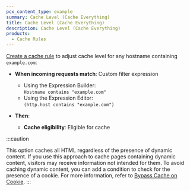 ```yaml
---
pcx_content_type: example
summary: Cache Level (Cache Everything)
title: Cache Level (Cache Everything)
description: Cache Level (Cache Everything)
products:
  - Cache Rules
---
```



<Render file="page-rules-migration" />

[Create a cache rule](/cache/how-to/cache-rules/create-dashboard/) to adjust cache level for any hostname containing `example.com`:

<Example>

* **When incoming requests match**: Custom filter expression
  * Using the Expression Builder:<br/>
    `Hostname contains "example.com"`
  * Using the Expression Editor:<br/>
    `(http.host contains "example.com")`

* **Then**:
  * **Cache eligibility**: Eligible for cache

</Example>

:::caution

This option caches all HTML regardless of the presence of dynamic content. If you use this approach to cache pages containing dynamic content, visitors may receive information not intended for them. To avoid caching dynamic content, you can add a condition to check for the presence of a cookie. For more information, refer to [Bypass Cache on Cookie](/cache/how-to/cache-rules/examples/bypass-cache-on-cookie/).
:::

